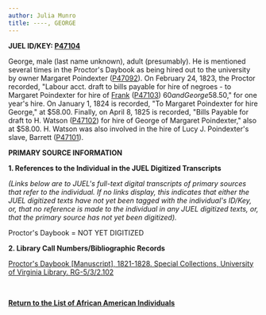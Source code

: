 ```yaml
---
author: Julia Munro
title: ----, GEORGE
---
```

**JUEL ID/KEY: [P47104](http://juel.iath.virginia.edu/public_person?person=47104 "P47104")[  
](http://juel.iath.virginia.edu/public_person?person=47002 "P47002")**

George, male (last name unknown), adult (presumably). He is mentioned several times in the Proctor's Daybook as being hired out to the university by owner Margaret Poindexter ([P47092](http://juel.iath.virginia.edu/public_person?person=47092 "P47092")). On February 24, 1823, the Proctor recorded, "Labour acct. draft to bills payable for hire of negroes - to Margaret Poindexter for hire of [Frank](http://juel.iath.virginia.edu/node/585 "FRANK") ([P47103](http://juel.iath.virginia.edu/public_person?person=47103 "P47103")) $60 and George $58.50," for one year's hire. On January 1, 1824 is recorded, "To Margaret Poindexter for hire George," at $58.00. Finally, on April 8, 1825 is recorded, "Bills Payable for draft to H. Watson ([P47102](http://juel.iath.virginia.edu/public_person?person=47102 "P47102")) for hire of George of Margaret Poindexter," also at $58.00. H. Watson was also involved in the hire of Lucy J. Poindexter's slave, Barrett ([P47101](http://juel.iath.virginia.edu/public_person?person=47101 "P47101")).

**PRIMARY SOURCE INFORMATION** 

**1\. References to the Individual in the JUEL Digitized Transcripts**

_(Links below are to JUEL's full-text digital transcripts of primary sources that refer to the individual. If no links display, this indicates that either the JUEL digitized texts have not yet been tagged with the individual's ID/Key, or, that no reference is made to the individual in any JUEL digitized texts, or, that the primary source has not yet been digitized)._   

Proctor's Daybook = NOT YET DIGITIZED 

**2\. Library Call Numbers/Bibliographic Records**

[](http://search.lib.virginia.edu/catalog/u6371432)[Proctor's Daybook \[Manuscript\], 1821-1828. Special Collections, University of Virginia Library. RG-5/3/2.102](http://search.lib.virginia.edu/catalog/u6607353 "Proctor's Daybook")

 [](http://search.lib.virginia.edu/catalog/u6371432)

**[Return to the List of African American Individuals](http://juel.iath.virginia.edu/node/367 "Return to the List of African-American Individuals")**